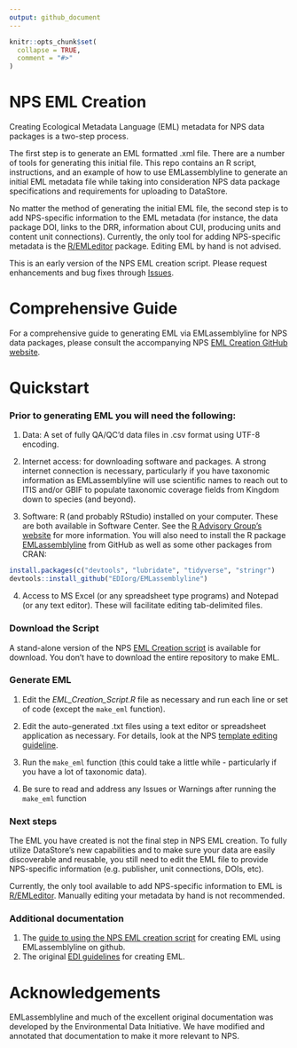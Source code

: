 ```yaml
---
output: github_document
---
```


<!-- README.md is generated from README.Rmd. Please edit that file -->

```r
knitr::opts_chunk$set(
  collapse = TRUE,
  comment = "#>"
)
```

# NPS EML Creation

Creating Ecological Metadata Language (EML) metadata for NPS data packages is a two-step process. 

The first step is to generate an EML formatted .xml file. There are a number of tools for generating this initial file. This repo contains an R script, instructions, and an example of how to use EMLassemblyline to generate an initial EML metadata file while taking into consideration NPS data package specifications and requirements for uploading to DataStore. 

No matter the method of generating the initial EML file, the second step is to add NPS-specific information to the EML metadata (for instance, the data package DOI, links to the DRR, information about CUI, producing units and content unit connections). Currently, the only tool for adding NPS-specific metadata is the [R/EMLeditor](https://github.com/nationalparkservice/EMLeditor) package. Editing EML by hand is not advised.

This is an early version of the NPS EML creation script. Please request enhancements and bug fixes through [Issues](https://github.com/nationalparkservice/NPS_EML_Template/issues).


# Comprehensive Guide 

For a comprehensive guide to generating EML via EMLassemblyline for NPS data packages, please consult the accompanying NPS [EML Creation GitHub website](https://nationalparkservice.github.io/NPS_EML_Script/).

# Quickstart

### Prior to generating EML you will need the following:

1) Data: A set of fully QA/QC'd data files in .csv format using UTF-8 encoding. 

2) Internet access: for downloading software and packages. A strong internet connection is necessary, particularly if you have taxonomic information as EMLassemblyline will use scientific names to reach out to ITIS and/or GBIF to populate taxonomic coverage fields from Kingdom down to species (and beyond).

3) Software: R (and probably RStudio) installed on your computer. These are both available in Software Center. See the [R Advisory Group's website](https://doimspp.sharepoint.com/sites/nps-nrss-imdiv/SitePages/R-Adv.aspx) for more information. You will also need to install the R package [EMLassemblyline](https://github.com/EDIorg/EMLassemblyline) from GitHub as well as some other packages from CRAN:

```r
install.packages(c("devtools", "lubridate", "tidyverse", "stringr")
devtools::install_github("EDIorg/EMLassemblyline")
```

4) Access to MS Excel (or any spreadsheet type programs) and Notepad (or any text editor). These will facilitate editing tab-delimited files. 


### Download the Script 

A stand-alone version of the NPS [EML Creation script](https://downgit.github.io/#/home?url=https://github.com/nationalparkservice/NPS_EML_Script/blob/main/EML_Creation_Script.R) is available for download. You don't have to download the entire repository to make EML.

### Generate EML

1) Edit the *EML_Creation_Script.R* file as necessary and run each line or set of code (except the `make_eml` function). 

2) Edit the auto-generated .txt files using a text editor or spreadsheet application as necessary. For details, look at the NPS [template editing guideline](https://nationalparkservice.github.io/NPS_EML_Script/edit_tmplts.html). 

3) Run the `make_eml` function (this could take a little while - particularly if you have a lot of taxonomic data).

4) Be sure to read and address any Issues or Warnings after running the `make_eml` function

### Next steps

The EML you have created is not the final step in NPS EML creation. To fully utilize DataStore's new capabilities and to make sure your data are easily discoverable and reusable, you still need to edit the EML file to provide NPS-specific information (e.g. publisher, unit connections, DOIs, etc). 

Currently, the only tool available to add NPS-specific information to EML is [R/EMLeditor](https://github.com/nationalparkservice/EMLeditor). Manually editing your metadata by hand is not recommended.

### Additional documentation

1) The [guide to using the NPS EML creation script](https://nationalparkservice.github.io/NPS_EML_Script/) for creating EML using EMLassemblyline on github.
2) The original [EDI guidelines](https://ediorg.github.io/EMLassemblyline/articles/edit_tmplts.html) for creating EML.

# Acknowledgements

EMLassemblyline and much of the excellent original documentation was developed by the Environmental Data Initiative. We have modified and annotated that documentation to make it more relevant to NPS.
